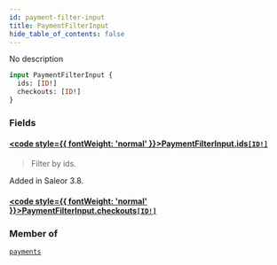 ```yaml
---
id: payment-filter-input
title: PaymentFilterInput
hide_table_of_contents: false
---
```








No description

```graphql
input PaymentFilterInput {
  ids: [ID!]
  checkouts: [ID!]
}
```


### Fields

#### [<code style={{ fontWeight: 'normal' }}>PaymentFilterInput.<b>ids</b></code>](#)<Bullet />[`[ID!]`](../../../developer/api-reference/scalars/id) <Badge class="secondary" text="list"/> <Badge class="secondary" text="scalar"/>
> Filter by ids. 

Added in Saleor 3.8.
> 

#### [<code style={{ fontWeight: 'normal' }}>PaymentFilterInput.<b>checkouts</b></code>](#)<Bullet />[`[ID!]`](../../../developer/api-reference/scalars/id) <Badge class="secondary" text="list"/> <Badge class="secondary" text="scalar"/>
> 
> 



### Member of

[`payments`](../../../developer/api-reference/queries/payments)  <Badge class="secondary" text="query"/>



